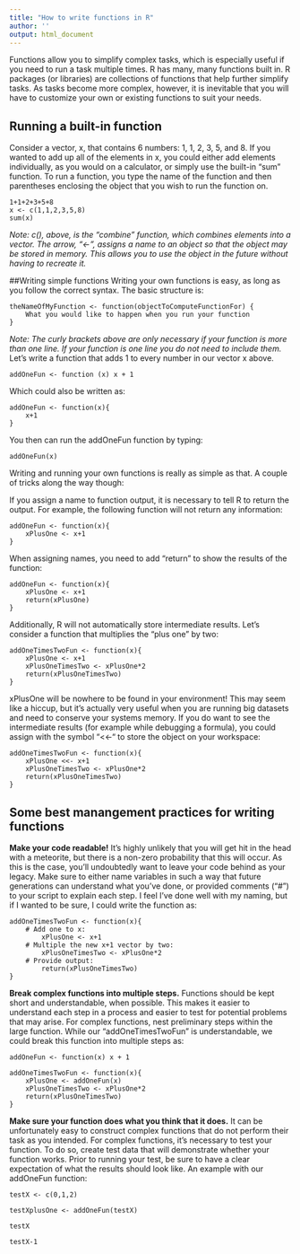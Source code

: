 ```yaml
---
title: "How to write functions in R"
author: ''
output: html_document
---
```


Functions allow you to simplify complex tasks, which is especially useful if you need to run a task multiple times. R has many, many functions built in. R packages (or libraries) are collections of functions that help further simplify tasks. As tasks become more complex, however, it is inevitable that you will have to customize your own or existing functions to suit your needs.

## Running a built-in function

Consider a vector, x, that contains 6 numbers: 1, 1, 2, 3, 5, and 8. If you wanted to add up all of the elements in x, you could either add elements individually, as you would on a calculator, or simply use the built-in “sum” function. To run a function, you type the name of the function and then parentheses enclosing the object that you wish to run the function on.
```
1+1+2+3+5+8
x <- c(1,1,2,3,5,8)
sum(x)
```
_Note: c(), above, is the "combine" function, which combines elements into a vector. The arrow, "<-", assigns a name to an object so that the object may be stored in memory. This allows you to use the object in the future without having to recreate it._

##Writing simple functions
Writing your own functions is easy, as long as you follow the correct syntax. The basic structure is:

```
theNameOfMyFunction <- function(objectToComputeFunctionFor) {
	What you would like to happen when you run your function
}
```
_Note: The curly brackets above are only necessary if your function is more  than one line. If your function is one line you do not need to include them._
Let’s write a function that adds 1 to every number in our vector x above.

```
addOneFun <- function (x) x + 1
```

Which could also be written as:

```
addOneFun <- function(x){
	x+1
}
```
You then can run the addOneFun function by typing:

```
addOneFun(x)
```
Writing and running your own functions is really as simple as that. A couple of tricks along the way though:

If you assign a name to function output, it is necessary to tell R to return the output. For example, the following function will not return any information:

```
addOneFun <- function(x){
	xPlusOne <- x+1
}
```
When assigning names, you need to add “return” to show the results of the function:

```
addOneFun <- function(x){
	xPlusOne <- x+1
	return(xPlusOne)
}
```
Additionally, R will not automatically store intermediate results. Let’s consider a function that multiplies the “plus one” by two:
```
addOneTimesTwoFun <- function(x){
	xPlusOne <- x+1
	xPlusOneTimesTwo <- xPlusOne*2
	return(xPlusOneTimesTwo)
}
```

xPlusOne will be nowhere to be found in your environment! This may seem like a hiccup, but it’s actually very useful when you are running big datasets and need to conserve your systems memory. If you do want to see the intermediate results (for example while debugging a formula), you could assign with the symbol “<<-“ to store the object on your workspace:

```
addOneTimesTwoFun <- function(x){
	xPlusOne <<- x+1
	xPlusOneTimesTwo <- xPlusOne*2
	return(xPlusOneTimesTwo)
}
```

## Some best manangement practices for writing functions

**Make your code readable!** It’s highly unlikely that you will get hit in the head with a meteorite, but there is a non-zero probability that this will occur. As this is the case, you’ll undoubtedly want to leave your code behind as your legacy. Make sure to either name variables in such a way that future generations can understand what you’ve done, or provided comments (“#”) to your script to explain each step. I feel I’ve done well with my naming, but if I wanted to be sure, I could write the function as:

```
addOneTimesTwoFun <- function(x){
	# Add one to x:
		xPlusOne <- x+1
	# Multiple the new x+1 vector by two:
		xPlusOneTimesTwo <- xPlusOne*2
	# Provide output:
		return(xPlusOneTimesTwo)
}
```

**Break complex functions into multiple steps.** Functions should be kept short and understandable, when possible. This makes it easier to understand each step in a process and easier to test for potential problems that may arise. For complex functions, nest preliminary steps within the large function. While our "addOneTimesTwoFun" is understandable, we could break this function into multiple steps as:

```
addOneFun <- function(x) x + 1

addOneTimesTwoFun <- function(x){
	xPlusOne <- addOneFun(x)
	xPlusOneTimesTwo <- xPlusOne*2
	return(xPlusOneTimesTwo)
}
```

**Make sure your function does what you think that it does.** It can be unfortunately easy to construct complex functions that do not perform their task as you intended. For complex functions, it's necessary to test your function. To do so, create test data that will demonstrate whether your function works. Prior to running your test, be sure to have a clear expectation of what the results should look like. An example with our addOneFun function:

```
testX <- c(0,1,2)

testXplusOne <- addOneFun(testX)

testX

testX-1
```
